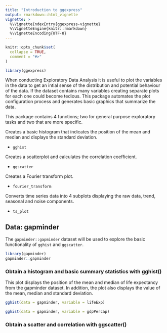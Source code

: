 ```yaml
---
title: "Introduction to ggexpress"
output: rmarkdown::html_vignette
vignette: >
  %\VignetteIndexEntry{ggexpress-vignette}
  %\VignetteEngine{knitr::rmarkdown}
  %\VignetteEncoding{UTF-8}
---
```


```r
knitr::opts_chunk$set(
  collapse = TRUE,
  comment = "#>"
)
```

```r
library(ggexpress)
```
When conducting Exploratory Data Analysis it is useful to plot the variables in the data to get an intial sense of the distribution and potential behaviour of the data. If the dataset contains many variables creating separate plots for each one could become tedious. This package automates the plot configuration process and generates basic graphics that summarize the data. 

This package contains 4 functions; two for general purpose exploratory tasks and two that are more specific. 

Creates a basic histogram that indicates the position of the mean and median and displays the standard deviation.

- `gghist`

Creates a scatterplot and calculates the correlation coefficient. 

- `ggscatter`

Creates a Fourier transform plot.

- `fourier_transform`

Converts time series data into 4 subplots displaying the raw data, trend, seasonal and noise components. 

- `ts_plot`

## Data: gapminder
The `gapminder::gapminder` dataset will be used to explore the basic functionality of `gghist` and `ggscatter`. 

```r
library(gapminder)
gapminder::gapminder
```
### Obtain a histogram and basic summary statistics with gghist()
This plot displays the position of the mean and median of life expectancy from the gapminder dataset. In addition, the plot also displays the value of the mean, median and standard deviation. 
```r
gghist(data = gapminder, variable = lifeExp)
```
```r
gghist(data = gapminder, variable = gdpPercap)
```

### Obtain a scatter and correlation with ggscatter()


